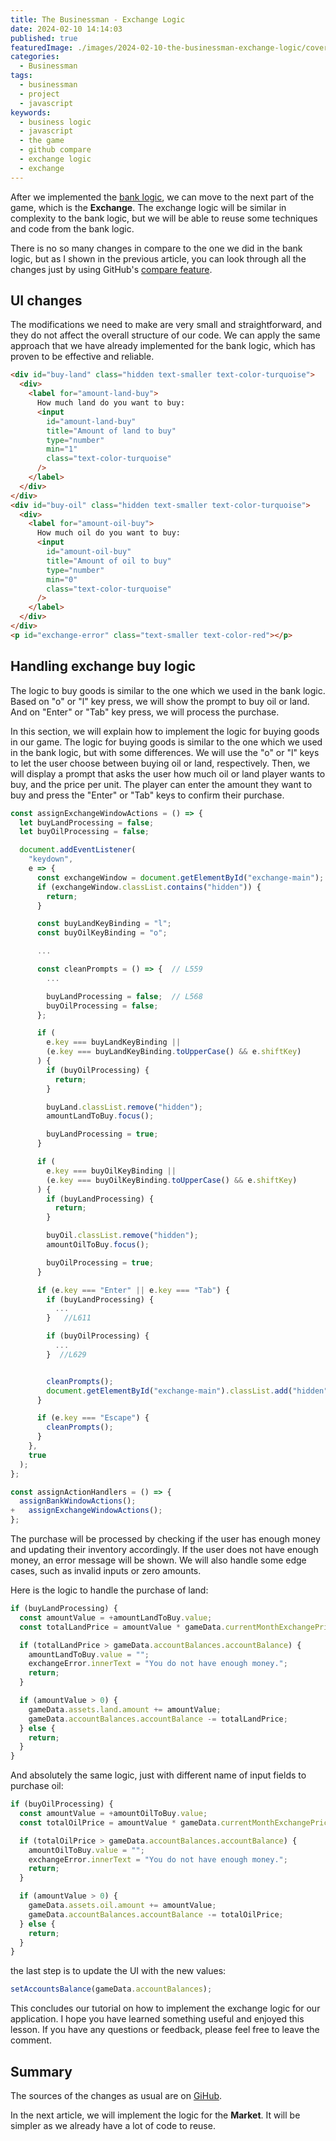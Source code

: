 ```yaml
---
title: The Businessman - Exchange Logic
date: 2024-02-10 14:14:03
published: true
featuredImage: ./images/2024-02-10-the-businessman-exchange-logic/cover.png
categories:
  - Businessman
tags:
  - businessman
  - project
  - javascript
keywords:
  - business logic
  - javascript
  - the game
  - github compare
  - exchange logic
  - exchange
---
```


After we implemented the [bank logic](/articles/the-businessman-bank-logic), we can move to the next part of the game, which is the **Exchange**.
The exchange logic will be similar in complexity to the bank logic, but we will be able to reuse some techniques and code from the bank logic.

There is no so many changes in compare to the one we did in the bank logic, but as I shown in the previous article, you can look through all the changes
just by using GitHub's [compare feature](https://github.com/smykhailov/the-businessman/compare/v0.12...v0.13).

## UI changes

The modifications we need to make are very small and straightforward, and they do not affect the overall structure of our code.
We can apply the same approach that we have already implemented for the bank logic, which has proven to be effective and reliable.

```html {numberLines: 331}
<div id="buy-land" class="hidden text-smaller text-color-turquoise">
  <div>
    <label for="amount-land-buy">
      How much land do you want to buy:
      <input
        id="amount-land-buy"
        title="Amount of land to buy"
        type="number"
        min="1"
        class="text-color-turquoise"
      />
    </label>
  </div>
</div>
<div id="buy-oil" class="hidden text-smaller text-color-turquoise">
  <div>
    <label for="amount-oil-buy">
      How much oil do you want to buy:
      <input
        id="amount-oil-buy"
        title="Amount of oil to buy"
        type="number"
        min="0"
        class="text-color-turquoise"
      />
    </label>
  </div>
</div>
<p id="exchange-error" class="text-smaller text-color-red"></p>
```

## Handling exchange buy logic

The logic to buy goods is similar to the one which we used in the bank logic.
Based on "o" or "l" key press, we will show the prompt to buy oil or land.
And on "Enter" or "Tab" key press, we will process the purchase.

In this section, we will explain how to implement the logic for buying goods in our game.
The logic for buying goods is similar to the one which we used in the bank logic,
but with some differences. We will use the "o" or "l" keys to let the user choose between buying
oil or land, respectively. Then, we will display a prompt that asks the user how much oil or land
player wants to buy, and the price per unit. The player can enter the amount they want to buy
and press the "Enter" or "Tab" keys to confirm their purchase.

```js {numberLines: 537, diff}
const assignExchangeWindowActions = () => {
  let buyLandProcessing = false;
  let buyOilProcessing = false;

  document.addEventListener(
    "keydown",
    e => {
      const exchangeWindow = document.getElementById("exchange-main");
      if (exchangeWindow.classList.contains("hidden")) {
        return;
      }

      const buyLandKeyBinding = "l";
      const buyOilKeyBinding = "o";

      ...

      const cleanPrompts = () => {  // L559
        ...

        buyLandProcessing = false;  // L568
        buyOilProcessing = false;
      };

      if (
        e.key === buyLandKeyBinding ||
        (e.key === buyLandKeyBinding.toUpperCase() && e.shiftKey)
      ) {
        if (buyOilProcessing) {
          return;
        }

        buyLand.classList.remove("hidden");
        amountLandToBuy.focus();

        buyLandProcessing = true;
      }

      if (
        e.key === buyOilKeyBinding ||
        (e.key === buyOilKeyBinding.toUpperCase() && e.shiftKey)
      ) {
        if (buyLandProcessing) {
          return;
        }

        buyOil.classList.remove("hidden");
        amountOilToBuy.focus();

        buyOilProcessing = true;
      }

      if (e.key === "Enter" || e.key === "Tab") {
        if (buyLandProcessing) {
          ...
        }   //L611

        if (buyOilProcessing) {
          ...
        }  //L629


        cleanPrompts();
        document.getElementById("exchange-main").classList.add("hidden");
      }

      if (e.key === "Escape") {
        cleanPrompts();
      }
    },
    true
  );
};

const assignActionHandlers = () => {
  assignBankWindowActions();
+   assignExchangeWindowActions();
};
```

The purchase will be processed by checking if the user has enough money and updating their inventory accordingly.
If the user does not have enough money, an error message will be shown. We will also handle some edge cases, such as invalid inputs or zero amounts.

Here is the logic to handle the purchase of land:

```js {numberLines: 595}
if (buyLandProcessing) {
  const amountValue = +amountLandToBuy.value;
  const totalLandPrice = amountValue * gameData.currentMonthExchangePrices.land;

  if (totalLandPrice > gameData.accountBalances.accountBalance) {
    amountLandToBuy.value = "";
    exchangeError.innerText = "You do not have enough money.";
    return;
  }

  if (amountValue > 0) {
    gameData.assets.land.amount += amountValue;
    gameData.accountBalances.accountBalance -= totalLandPrice;
  } else {
    return;
  }
}
```

And absolutely the same logic, just with different name of input fields to purchase oil:

```js {numberLines: 613}
if (buyOilProcessing) {
  const amountValue = +amountOilToBuy.value;
  const totalOilPrice = amountValue * gameData.currentMonthExchangePrices.oil;

  if (totalOilPrice > gameData.accountBalances.accountBalance) {
    amountOilToBuy.value = "";
    exchangeError.innerText = "You do not have enough money.";
    return;
  }

  if (amountValue > 0) {
    gameData.assets.oil.amount += amountValue;
    gameData.accountBalances.accountBalance -= totalOilPrice;
  } else {
    return;
  }
}
```

the last step is to update the UI with the new values:

```js {numberLines: 631}
setAccountsBalance(gameData.accountBalances);
```

This concludes our tutorial on how to implement the exchange logic for our application.
I hope you have learned something useful and enjoyed this lesson. If you have any questions or
feedback, please feel free to leave the comment.

## Summary

The sources of the changes as usual are on [GiHub](https://github.com/smykhailov/the-businessman/releases/tag/v0.13).

In the next article, we will implement the logic for the **Market**. It will be simpler as we already have a lot of code to reuse.
